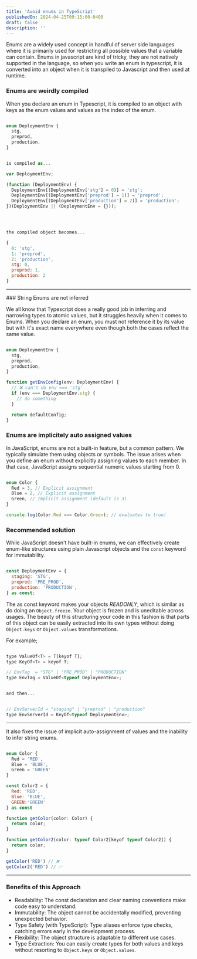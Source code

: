 ```yaml
---
title: 'Avoid enums in TypeScript'
publishedOn: 2024-04-25T09:15:00-0400
draft: false
description: ''
---
```


Enums are a widely used concept in handful of server side languages where it is primarily used for restricting all possible values that a variable can contain. Enums in javascript are kind of tricky, they are not natively supported in the language, so when you write an enum in typescript, it is converted into an object when it is transpiled to Javascript and then used at runtime.

### Enums are weirdly compiled

When you declare an enum in Typescript, it is compiled to an object with keys as the enum values and values as the index of the enum.

```js

enum DeploymentEnv {
  stg,
  preprod,
  production,
}


is compiled as...

var DeploymentEnv;

(function (DeploymentEnv) {
  DeploymentEnv[(DeploymentEnv['stg'] = 0)] = 'stg';
  DeploymentEnv[(DeploymentEnv['preprod'] = 1)] = 'preprod';
  DeploymentEnv[(DeploymentEnv['production'] = 2)] = 'production';
})(DeploymentEnv || (DeploymentEnv = {}));




the compiled object becomes...

{
  0: 'stg',
  1: 'preprod',
  2: 'production',
  stg: 0,
  preprod: 1,
  production: 2
}
```

<hr className="my-10 border-border-primary-light dark:border-border-primary-dark border-[0.2px]" />
### String Enums are not inferred

We all know that Typescript does a really good job in inferring and narrowing types to atomic values, but it struggles heavily when it comes to Enums. When you declare an enum, you must not reference it by its value but with it's exact name everywhere even though both the cases reflect the same value.

```js

enum DeploymentEnv {
  stg,
  preprod,
  production,
}

function getEnvConfig(env: DeploymentEnv) {
  // ❌ can't do env === 'stg'
  if (env === DeploymentEnv.stg) {
    // do something
  }

  return defaultConfig;
}
```

### Enums are implicitely auto assigned values

In JavaScript, enums are not a built-in feature, but a common pattern. We typically simulate them using objects or symbols.
The issue arises when you define an enum without explicitly assigning values to each member. In that case, JavaScript assigns sequential numeric values starting from 0.

```js

enum Color {
  Red = 3, // Explicit assignment
  Blue = 2, // Explicit assignment
  Green, // Implicit assignment (default is 3)
}

console.log(Color.Red === Color.Green); // evaluates to true!
```

### Recommended solution

While JavaScript doesn't have built-in enums, we can effectively create enum-like structures using plain Javascript objects
and the `const` keyword for immutability.

```js

const DeploymentEnv = {
  staging: 'STG',
  preprod: 'PRE_PROD',
  production: 'PRODUCTION',
} as const;
```

The as const keyword makes your objects _READONLY_, which is similar as do doing an `Object.freeze`.
Your object is frozen and is uneditable across usages.
The beauty of this structuring your code in this fashion is that parts of this object can be easily
extracted into its own types without doing `Object.keys` or `Object.values` transformations.

For example;

```js

type ValueOf<T> = T[keyof T];
type KeyOf<T> = keyof T;

// EnvTag  = "STG" | "PRE_PROD" | "PRODUCTION"
type EnvTag = ValueOf<typeof DeploymentEnv>;


and then...


// EnvServerId = "staging" | "preprod" | "production"
type EnvServerId = KeyOf<typeof DeploymentEnv>;
```

<hr className="my-10 border-border-primary-light dark:border-border-primary-dark border-[0.2px]" />

It also fixes the issue of implicit auto-assignment of values and the inability to infer string enums.

```js

enum Color {
  Red = 'RED',
  Blue = 'BLUE',
  Green = 'GREEN'
}

const Color2 = {
  Red: 'RED',
  Blue: 'BLUE',
  GREEN:'GREEN'
} as const

function getColor(color: Color) {
  return color;
}

function getColor2(color: typeof Color2[keyof typeof Color2]) {
  return color;
}

getColor('RED') // ❌
getColor2('RED') // ✅


```

<hr className="my-10 border-border-primary-light dark:border-border-primary-dark border-[0.2px]" />

### Benefits of this Approach

- Readability: The const declaration and clear naming conventions make code easy to understand.
- Immutability: The object cannot be accidentally modified, preventing unexpected behavior.
- Type Safety (with TypeScript): Type aliases enforce type checks, catching errors early in the development process.
- Flexibility: The object structure is adaptable to different use cases.
- Type Extraction: You can easily create types for both values and keys without resorting to `Object.keys` or `Object.values`.
